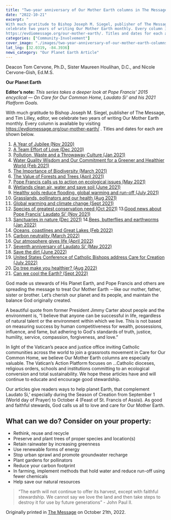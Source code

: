 ```yaml
---
title: "Two-year anniversary of Our Mother Earth columns in The Message"
date: "2022-10-21"
excerpt: "
With much gratitude to Bishop Joseph M. Siegel, publisher of The Message, and Tim Lilley, editor, we
celebrate two years of writing Our Mother Earth monthly. Every column is available by visiting
https://evdiomessage.org/our-mother-earth/. Titles and dates for each are shown below."
categories: ["Community-Involvement"]
cover_image: "./images/two-year-anniversary-of-our-mother-earth-columns-in-the-message.jpg"
lat_lng: [32.0319, -84.3936]
news_category: "Our Planet Earth Article"
---
```


Deacon Tom Cervone, Ph.D., Sister Maureen Houlihan, D.C., and Nicole Cervone-Gish, Ed.M.S.

**Our Planet Earth**

**Editor’s note:**
_This series takes a deeper look at Pope Francis’ 2015 encyclical ― On Care for Our Common
Home, Laudato Si’ and his 2021 Platform Goals._

With much gratitude to Bishop Joseph M. Siegel, publisher of The Message, and Tim Lilley, editor, we
celebrate two years of writing Our Mother Earth monthly. Every column is available by visiting
https://evdiomessage.org/our-mother-earth/ . Titles and dates for each are shown below.

1. [A Year of Jubilee (Nov 2020)](https://our-mother-earth.vercel.app/article/A%20Jubilee%20for%20the%20Earth)
2. [A Team Effort of Love (Dec 2020)](https://our-mother-earth.vercel.app/article/A%20Team%20Effort%20of%20Love)
3. [Pollution, Waste and a Throwaway Culture (Jan 2021)](https://our-mother-earth.vercel.app/article/Pollution,%20Waste%20and%20a%20Throwaway%20Culture)
4. [Water Quality Wisdom and Our Commitment for a Greener and Healthier World (Feb 2021)](https://our-mother-earth.vercel.app/article/Water%20Quality%20Wisdom%20and%20Our%20Commitment%20for%20a%20Greener%20and%20Healthier%20World)
5. [The Importance of Biodiversity (March 2021)](https://our-mother-earth.vercel.app/article/The%20importance%20of%20biodiversity)
6. [The Value of Forests and Trees (April 2021)](https://our-mother-earth.vercel.app/article/The%20value%20of%20forests%20and%20trees)
7. [Pope Francis calls us to action on ecological issues (May 2021)](https://our-mother-earth.vercel.app/article/Pope%20Francis%20calls%20us%20to%20action%20on%20ecological%20issues)
8. [Wetlands clean air, water and save soil (June 2021)](https://our-mother-earth.vercel.app/article/Wetlands%20clean%20air%20and%20water,%20and%20save%20soil)
9. [Healthy soils reduce flooding, global warming and run-off (July 2021)](https://our-mother-earth.vercel.app/article/Healthy%20soils%20reduce%20flooding,%20global%20warming%20and%20run-off)
10. [Grasslands, pollinators and our health (Aug 2021)](https://our-mother-earth.vercel.app/article/Grasslands,%20pollinators,%20and%20our%20health)
11. [Global warming and climate change (Sept 2021)](https://our-mother-earth.vercel.app/article/Global%20warming%20and%20climate%20change)
12. [Species of greatest conservation need (Oct 2021)](https://our-mother-earth.vercel.app/article/Species%20of%20greatest%20conservation%20need) 13.[Good news about Pope Francis’ Laudato Si’ (Nov 2021)](https://our-mother-earth.vercel.app/article/Good%20news%20about%20Pope%20Francis%E2%80%99%20%E2%80%98Laudato%20Si%E2%80%99%E2%80%99)
13. [Sanctuaries in nature (Dec 2021)](https://our-mother-earth.vercel.app/article/Sanctuaries%20in%20nature) 14.[Bees, butterflies and earthworms (Jan 2022)](https://our-mother-earth.vercel.app/article/Bees,%20butterflies%20and%20earthworms)
14. [Oceans, coastlines and Great Lakes (Feb 2022)](https://our-mother-earth.vercel.app/article/Oceans,%20coastlines%20and%20the%20Great%20Lakes)
15. [Carbon neutrality (March 2022)](https://our-mother-earth.vercel.app/article/Carbon%20Neutrality)
16. [Our atmosphere gives life (April 2022)](https://our-mother-earth.vercel.app/article/Earth%E2%80%99s%20atmosphere)
17. [Seventh anniversary of Laudato Si’ (May 2022)](https://our-mother-earth.vercel.app/article/Seventh%20anniversary%20of%20%E2%80%98Laudato%20Si%E2%80%99%E2%80%99)
18. [Save the dirt (June 2022)](https://our-mother-earth.vercel.app/article/Save%20the%20Dirt)
19. [United States Conference of Catholic Bishops address Care for Creation (July 2022)](https://our-mother-earth.vercel.app/article/United%20States%20Conference%20of%20Catholic%20Bishops%20Address%20Care%20for%20Creation)
20. [Do tree make you healthier? (Aug 2022)](https://our-mother-earth.vercel.app/article/Do%20trees%20make%20you%20healthier)
21. [Can we cool the Earth? (Sept 2022)](https://our-mother-earth.vercel.app/article/Can%20we%20cool%20the%20Earth)

God made us stewards of His Planet Earth, and Pope Francis and others are spreading the message to treat Our
Mother Earth －like our mother, father, sister or brother. Let’s cherish our planet and its people, and maintain
the balance God originally created.

A beautiful quote from former President Jimmy Carter about people and the environment is, “I believe that
anyone can be successful in life, regardless of natural talent or the environment within which we live. This is
not based on measuring success by human competitiveness for wealth, possessions, influence, and fame, but
adhering to God&#39;s standards of truth, justice, humility, service, compassion, forgiveness, and love.”

In light of the Vatican’s peace and justice office inviting Catholic communities across the world to join a
grassroots movement in Care for Our Common Home, we believe Our Mother Earth columns are especially
valuable. The Vatican’s Action Platform focuses on …Catholic dioceses, religious orders, schools and
institutions committing to an ecological conversion and total sustainability. We hope these articles have and will
continue to educate and encourage good stewardship.

Our articles give readers ways to help planet Earth, that complement Laudato Si,’ especially during the Season
of Creation from September 1 (World day of Prayer) to October 4 (Feast of St. Francis of Assisi). As good and
faithful stewards, God calls us all to love and care for Our Mother Earth.

## What can we do? Consider on your property:

- Rethink, reuse and recycle
- Preserve and plant trees of proper species and location(s)
- Retain rainwater by increasing greenness
- Use renewable forms of energy
- Stop urban sprawl and promote groundwater recharge
- Plant gardens for pollinators
- Reduce your carbon footprint
- In farming, implement methods that hold water and reduce run-off using fewer chemicals
- Help save our natural resources

> “The earth will not continue to offer its harvest, except with faithful stewardship. We cannot say we love the
> land and then take steps to destroy it for use by future generations” - John Paul II.

Originally printed in [The Message](https://evdiomessage.org/) on October 21th, 2022.
